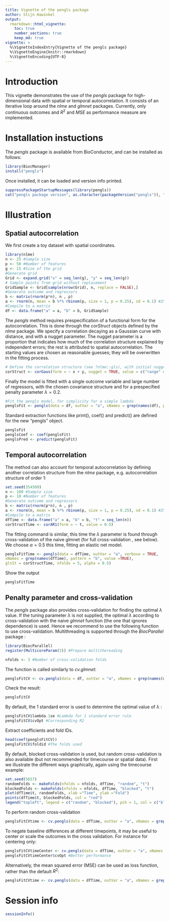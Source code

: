 ```yaml
---
title: Vignette of the pengls package
author: Stijn Hawinkel
output: 
  rmarkdown::html_vignette:
    toc: true
    number_sections: true
    keep_md: true
vignette: >
  %\VignetteIndexEntry{Vignette of the pengls package}
  %\VignetteEngine{knitr::rmarkdown}
  %\VignetteEncoding{UTF-8}
---
```


# Introduction

This vignette demonstrates the use of the _pengls_ package for high-dimensional data with spatial or temporal autocorrelation. It consists of an iterative loop around the _nlme_ \parencite{Pinheiro2021} and _glmnet_ \parencite{Friedman2010} packages. Currently, only continuous outcomes and $R^2$ and _MSE_ as performance measure are implemented.

\setcounter{tocdepth}{5}
\tableofcontents

# Installation instuctions

The _pengls_ package is available from BioConductor, and can be installed as follows:

```r
library(BiocManager)
install("pengls")
```

Once installed, it can be loaded and version info printed.

```r
suppressPackageStartupMessages(library(pengls))
cat("pengls package version", as.character(packageVersion("pengls")), "\n")
```

# Illustration

## Spatial autocorrelation

We first create a toy dataset with spatial coordinates.

```r
library(nlme)
n <- 25 #Sample size
p <- 50 #Number of features
g <- 15 #Size of the grid
#Generate grid
Grid <- expand.grid("x" = seq_len(g), "y" = seq_len(g))
# Sample points from grid without replacement
GridSample <- Grid[sample(nrow(Grid), n, replace = FALSE),]
#Generate outcome and regressors
b <- matrix(rnorm(p*n), n , p)
a <- rnorm(n, mean = b %*% rbinom(p, size = 1, p = 0.25), sd = 0.1) #25% signal
#Compile to a matrix
df <- data.frame("a" = a, "b" = b, GridSample)
```

The _pengls_ method requires prespecification of a functional form for the autocorrelation. This is done through the _corStruct_ objects defined by the _nlme_ package. We specify a correlation decaying as a Gaussian curve with distance, and with a nugget parameter. The nugget parameter is a proportion that indicates how much of the correlation structure explained by independent errors; the rest is attributed to spatial autocorrelation. The starting values are chosen as reasonable guesses; they will be overwritten in the fitting process.

```r
# Define the correlation structure (see ?nlme::gls), with initial nugget 0.5 and range 5
corStruct <- corGaus(form = ~ x + y, nugget = TRUE, value = c("range" = 5, "nugget" = 0.5))
```

Finally the model is fitted with a single outcome variable and large number of regressors, with the chosen covariance structure and for a prespecified penalty parameter $\lambda=0.2$.

```r
#Fit the pengls model, for simplicity for a simple lambda
penglsFit <- pengls(data = df, outVar = "a", xNames = grep(names(df), pattern = "b", value =TRUE), glsSt = corStruct, lambda = 0.2, verbose = TRUE)
```

Standard extraction functions like print(), coef() and predict() are defined for the new "pengls" object.

```r
penglsFit
penglsCoef <- coef(penglsFit)
penglsPred <- predict(penglsFit)
```

## Temporal autocorrelation

The method can also account for temporal autocorrelation by defining another correlation structure from the _nlme_ package, e.g. autocorrelation structure of order 1:

```r
set.seed(354509)
n <- 100 #Sample size
p <- 10 #Number of features
#Generate outcome and regressors
b <- matrix(rnorm(p*n), n , p)
a <- rnorm(n, mean = b %*% rbinom(p, size = 1, p = 0.25), sd = 0.1) #25% signal
#Compile to a matrix
dfTime <- data.frame("a" = a, "b" = b, "t" = seq_len(n))
corStructTime <- corAR1(form = ~ t, value = 0.5)
```

The fitting command is similar, this time the $\lambda$ parameter is found through cross-validation of the naive glmnet (for full cross-validation , see below). We choose $\alpha=0.5$ this time, fitting an elastic net model.

```r
penglsFitTime <- pengls(data = dfTime, outVar = "a", verbose = TRUE,
xNames = grep(names(dfTime), pattern = "b", value =TRUE),
glsSt = corStructTime, nfolds = 5, alpha = 0.5)
```

Show the output

```r
penglsFitTime
```

## Penalty parameter and cross-validation

The _pengls_ package also provides cross-validation for finding the optimal $\lambda$ value. If the tuning parameter $\lambda$ is not supplied, the optimal $\lambda$ according to cross-validation with the naive _glmnet_ function (the one that ignores dependence) is used. Hence we recommend to use the following function to use cross-validation. Multithreading is supported through the _BiocParallel_ package \parencite{Morgan2020}:

```r
library(BiocParallel)
register(MulticoreParam(3)) #Prepare multithereading
```

```r
nfolds <- 3 #Number of cross-validation folds
```

The function is called similarly to _cv.glmnet_:

```r
penglsFitCV <- cv.pengls(data = df, outVar = "a", xNames = grep(names(df), pattern = "b", value =TRUE), glsSt = corStruct, nfolds = nfolds)
```

Check the result:

```r
penglsFitCV
```

By default, the 1 standard error is used to determine the optimal value of $\lambda$ \parencite{Friedman2010}:

```r
penglsFitCV$lambda.1se #Lambda for 1 standard error rule
penglsFitCV$cvOpt #Corresponding R2
```

Extract coefficients and fold IDs.

```r
head(coef(penglsFitCV))
penglsFitCV$foldid #The folds used
```

By default, blocked cross-validation is used, but random cross-validation is also available (but not recommended for timecourse or spatial data). First we illustrate the different ways graphically, again using the timecourse example: 

```r
set.seed(5657)
randomFolds <- makeFolds(nfolds = nfolds, dfTime, "random", "t")
blockedFolds <- makeFolds(nfolds = nfolds, dfTime, "blocked", "t")
plot(dfTime$t, randomFolds, xlab ="Time", ylab ="Fold")
points(dfTime$t, blockedFolds, col = "red")
legend("topleft", legend = c("random", "blocked"), pch = 1, col = c("black", "red"))
```

To perform random cross-validation

```r
penglsFitCVtime <- cv.pengls(data = dfTime, outVar = "a", xNames = grep(names(dfTime), pattern = "b", value =TRUE), glsSt = corStructTime, nfolds = nfolds, cvType = "random")
```

To negate baseline differences at different timepoints, it may be useful to center or scale the outcomes in the cross validation. For instance for centering only:

```r
penglsFitCVtimeCenter <- cv.pengls(data = dfTime, outVar = "a", xNames = grep(names(dfTime), pattern = "b", value =TRUE), glsSt = corStructTime, nfolds = nfolds, cvType = "blocked", transFun = function(x) x-mean(x))
penglsFitCVtimeCenter$cvOpt #Better performance
```

Alternatively, the mean squared error (MSE) can be used as loss function, rather than the default $R^2$:

```r
penglsFitCVtime <- cv.pengls(data = dfTime, outVar = "a", xNames = grep(names(dfTime), pattern = "b", value =TRUE), glsSt = corStructTime, nfolds = nfolds, loss =  "MSE")
```

# Session info

```r
sessionInfo()
```

\clearpage

\printbibliography


